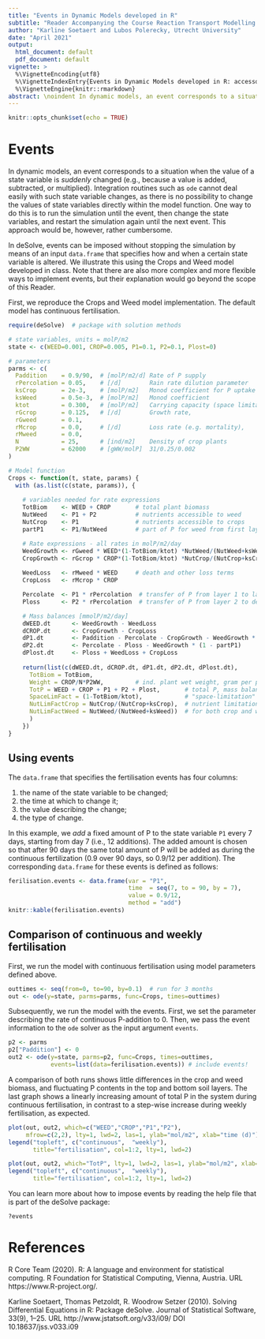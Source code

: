 ```yaml
---
title: "Events in Dynamic Models developed in R"
subtitle: "Reader Accompanying the Course Reaction Transport Modelling in the Hydrosphere"
author: "Karline Soetaert and Lubos Polerecky, Utrecht University"
date: "April 2021"
output:
  html_document: default
  pdf_document: default
vignette: >
  %\VignetteEncoding{utf8}
  %\VignetteIndexEntry{Events in Dynamic Models developed in R: accessory material}
  %\VignetteEngine{knitr::rmarkdown}
abstract: \noindent In dynamic models, an event corresponds to a situation when the value of a state variable is *suddenly* changed. Here we show how events are implemented in dynamic models developed in R. We illustrate this using the Crops and Weed model, where we implement soil fertilisation as discrete events occuring in weekly intervals rather than continuously.
---
```


```r
knitr::opts_chunk$set(echo = TRUE)
```

# Events

In dynamic models, an event corresponds to a situation when the value of a state variable is *suddenly* changed (e.g., because a value is added, subtracted, or multiplied). Integration routines such as ``ode`` cannot deal easily with such state variable changes, as there is no possibility to change the values of state variables directly within the model function. One way to do this is to run the simulation until the event, then change the state variables, and restart the simulation again until the next event. This approach would be, however, rather cumbersome.

In deSolve, events can be imposed without stopping the simulation by means of an input ``data.frame`` that specifies how and when a certain state variable is altered. We illustrate this using the Crops and Weed model developed in class. Note that there are also more complex and more flexible ways to implement events, but their explanation would go beyond the scope of this Reader. 

First, we reproduce the Crops and Weed model implementation. The default model has continuous fertilisation.

```r
require(deSolve)  # package with solution methods

# state variables, units = molP/m2
state <- c(WEED=0.001, CROP=0.005, P1=0.1, P2=0.1, Plost=0)

# parameters
parms <- c(
  Paddition    = 0.9/90,  # [molP/m2/d] Rate of P supply
  rPercolation = 0.05,    # [/d]        Rain rate dilution parameter
  ksCrop       = 2e-3,    # [molP/m2]   Monod coefficient for P uptake
  ksWeed       = 0.5e-3,  # [molP/m2]   Monod coefficient 
  ktot         = 0.300,   # [molP/m2]   Carrying capacity (space limitation)
  rGcrop       = 0.125,   # [/d]        Growth rate, 
  rGweed       = 0.1,
  rMcrop       = 0.0,     # [/d]        Loss rate (e.g. mortality), 
  rMweed       = 0.0,
  N            = 25,      # [ind/m2]    Density of crop plants
  P2WW         = 62000    # [gWW/molP]  31/0.25/0.002
)

# Model function
Crops <- function(t, state, params) {
  with (as.list(c(state, params)), {
    
    # variables needed for rate expressions
    TotBiom    <- WEED + CROP       # total plant biomass
    NutWeed    <- P1 + P2           # nutrients accessible to weed
    NutCrop    <- P1                # nutrients accessible to crops
    partP1     <- P1/NutWeed        # part of P for weed from first layer

    # Rate expressions - all rates in molP/m2/day
    WeedGrowth <- rGweed * WEED*(1-TotBiom/ktot) *NutWeed/(NutWeed+ksWeed)
    CropGrowth <- rGcrop * CROP*(1-TotBiom/ktot) *NutCrop/(NutCrop+ksCrop) 
    
    WeedLoss   <- rMweed * WEED     # death and other loss terms
    CropLoss   <- rMcrop * CROP

    Percolate  <- P1 * rPercolation  # transfer of P from layer 1 to layer 2
    Ploss      <- P2 * rPercolation  # transfer of P from layer 2 to deep soil

    # Mass balances [mmolP/m2/day]
    dWEED.dt      <- WeedGrowth - WeedLoss
    dCROP.dt      <- CropGrowth - CropLoss
    dP1.dt        <- Paddition - Percolate - CropGrowth - WeedGrowth * partP1
    dP2.dt        <- Percolate - Ploss - WeedGrowth * (1 - partP1)
    dPlost.dt     <- Ploss + WeedLoss + CropLoss
    
    return(list(c(dWEED.dt, dCROP.dt, dP1.dt, dP2.dt, dPlost.dt), 
      TotBiom = TotBiom, 
      Weight = CROP/N*P2WW,         # ind. plant wet weight, gram per plant
      TotP = WEED + CROP + P1 + P2 + Plost,       # total P, mass balance check
      SpaceLimFact = (1-TotBiom/ktot),            # "space-limitation" factor
      NutLimFactCrop = NutCrop/(NutCrop+ksCrop),  # nutrient limitation factor
      NutLimFactWeed = NutWeed/(NutWeed+ksWeed))  # for both crop and weed
      )
    })
}
```

## Using events

The ``data.frame`` that specifies the fertilisation events has four columns:

1. the name of the state variable to be changed;
2. the time at which to change it;
3. the value describing the change;
4. the type of change. 

In this example, we *add* a fixed amount of P to the state variable ``P1`` every 7 days, starting from day 7 (i.e., 12 additions). The added amount is chosen so that after 90 days the same total amount of P will be added as during the continuous fertilization (0.9 over 90 days, so 0.9/12 per addition). The corresponding ``data.frame`` for these events is defined as follows:

```r
ferilisation.events <- data.frame(var = "P1",                   
                                  time  = seq(7, to = 90, by = 7),
                                  value = 0.9/12,
                                  method = "add")
knitr::kable(ferilisation.events)
```

## Comparison of continuous and weekly fertilisation

First, we run the model with continuous fertilisation using model parameters defined above. 

```r
outtimes <- seq(from=0, to=90, by=0.1)  # run for 3 months
out <- ode(y=state, parms=parms, func=Crops, times=outtimes)
```

Subsequently, we run the model with the events. First, we set the parameter describing the rate of continuous P-addition to 0. Then, we pass the event information to the ``ode`` solver as the input argument ``events``.

```r
p2 <- parms
p2["Paddition"] <- 0
out2 <- ode(y=state, parms=p2, func=Crops, times=outtimes, 
            events=list(data=ferilisation.events)) # include events!
```

A comparison of both runs shows little differences in the crop and weed biomass, and fluctuating P contents in the top and bottom soil layers. The last graph shows a linearly increasing amount of total P in the system during continuous fertilisation, in contrast to a step-wise increase during weekly fertilisation, as expected.

```r
plot(out, out2, which=c("WEED","CROP","P1","P2"), 
     mfrow=c(2,2), lty=1, lwd=2, las=1, ylab="mol/m2", xlab="time (d)")
legend("topleft", c("continuous",  "weekly"), 
       title="fertilisation", col=1:2, lty=1, lwd=2)
```

```r
plot(out, out2, which="TotP", lty=1, lwd=2, las=1, ylab="mol/m2", xlab="time (d)")
legend("topleft", c("continuous",  "weekly"), 
       title="fertilisation", col=1:2, lty=1, lwd=2)
```

You can learn more about how to impose events by reading the help file that is part of the deSolve package:

```{}
?events
```

# References

R Core Team (2020). R: A language and environment for statistical computing. R Foundation for Statistical Computing, Vienna, Austria. URL https://www.R-project.org/.
  
Karline Soetaert, Thomas Petzoldt, R. Woodrow Setzer (2010). Solving
  Differential Equations in R: Package deSolve. Journal of Statistical Software,
  33(9), 1--25. URL http://www.jstatsoft.org/v33/i09/ DOI 10.18637/jss.v033.i09
  
